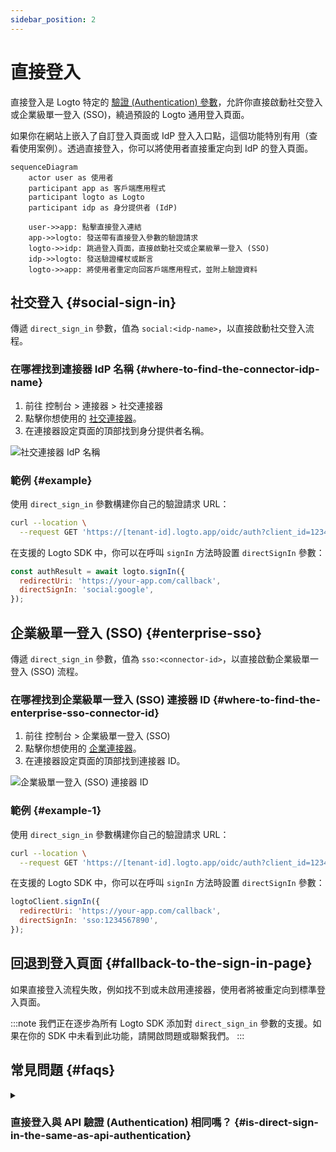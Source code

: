 ```yaml
---
sidebar_position: 2
---
```



# 直接登入

直接登入是 Logto 特定的 [驗證 (Authentication) 參數](/end-user-flows/authentication-parameters)，允許你直接啟動社交登入或企業級單一登入 (SSO)，繞過預設的 Logto 通用登入頁面。

如果你在網站上嵌入了自訂登入頁面或 IdP 登入入口點，這個功能特別有用（查看使用案例）。透過直接登入，你可以將使用者直接重定向到 IdP 的登入頁面。

```mermaid
sequenceDiagram
    actor user as 使用者
    participant app as 客戶端應用程式
    participant logto as Logto
    participant idp as 身分提供者 (IdP)

    user->>app: 點擊直接登入連結
    app->>logto: 發送帶有直接登入參數的驗證請求
    logto->>idp: 跳過登入頁面，直接啟動社交或企業級單一登入 (SSO)
    idp->>logto: 發送驗證權杖或斷言
    logto->>app: 將使用者重定向回客戶端應用程式，並附上驗證資料
```

## 社交登入 \{#social-sign-in}

傳遞 `direct_sign_in` 參數，值為 `social:<idp-name>`，以直接啟動社交登入流程。

### 在哪裡找到連接器 IdP 名稱 \{#where-to-find-the-connector-idp-name}

1. 前往 <CloudLink to="/connectors/social">控制台 > 連接器 > 社交連接器</CloudLink>
2. 點擊你想使用的 [社交連接器](/connectors/social-connectors)。
3. 在連接器設定頁面的頂部找到身分提供者名稱。

<img src={directSignInSocialNameImage} alt="社交連接器 IdP 名稱" />

### 範例 \{#example}

使用 `direct_sign_in` 參數構建你自己的驗證請求 URL：

```sh
curl --location \
  --request GET 'https://[tenant-id].logto.app/oidc/auth?client_id=1234567890&...&direct_sign_in=social:google'
```

在支援的 Logto SDK 中，你可以在呼叫 `signIn` 方法時設置 `directSignIn` 參數：

```javascript
const authResult = await logto.signIn({
  redirectUri: 'https://your-app.com/callback',
  directSignIn: 'social:google',
});
```

## 企業級單一登入 (SSO) \{#enterprise-sso}

傳遞 `direct_sign_in` 參數，值為 `sso:<connector-id>`，以直接啟動企業級單一登入 (SSO) 流程。

### 在哪裡找到企業級單一登入 (SSO) 連接器 ID \{#where-to-find-the-enterprise-sso-connector-id}

1. 前往 <CloudLink to="/enterprise-sso">控制台 > 企業級單一登入 (SSO)</CloudLink>
2. 點擊你想使用的 [企業連接器](/connectors/enterprise-connectors)。
3. 在連接器設定頁面的頂部找到連接器 ID。

<img src={directSignInEnterpriseSsoImage} alt="企業級單一登入 (SSO) 連接器 ID" />

### 範例 \{#example-1}

使用 `direct_sign_in` 參數構建你自己的驗證請求 URL：

```sh
curl --location \
  --request GET 'https://[tenant-id].logto.app/oidc/auth?client_id=1234567890&...&direct_sign_in=sso:1234567890'
```

在支援的 Logto SDK 中，你可以在呼叫 `signIn` 方法時設置 `directSignIn` 參數：

```javascript
logtoClient.signIn({
  redirectUri: 'https://your-app.com/callback',
  directSignIn: 'sso:1234567890',
});
```

## 回退到登入頁面 \{#fallback-to-the-sign-in-page}

如果直接登入流程失敗，例如找不到或未啟用連接器，使用者將被重定向到標準登入頁面。

:::note
我們正在逐步為所有 Logto SDK 添加對 `direct_sign_in` 參數的支援。如果在你的 SDK 中未看到此功能，請開啟問題或聯繫我們。
:::

## 常見問題 \{#faqs}

<details>
  <summary>

### 直接登入與 API 驗證 (Authentication) 相同嗎？ \{#is-direct-sign-in-the-same-as-api-authentication}

</summary>

不，直接登入是一個使用者流程參數，允許你跳過預設的 Logto 登入頁面，直接將使用者重定向到社交或企業級單一登入 (SSO) 提供者的登入頁面。與基於 API 的驗證不同，使用者仍需首先被重定向到 Logto 驗證端點以啟動登入流程。

</details>

